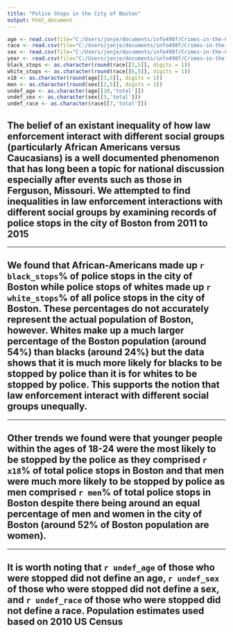 ```yaml
---
title: "Police Stops in the City of Boston"
output: html_document
---
```


```r
age <- read.csv(file="C:/Users/jonje/documents/info498f/Crimes-in-the-City-of-Boston/data/stops_by_age_group.csv", header=TRUE, sep=)
race <- read.csv(file="C:/Users/jonje/documents/info498f/Crimes-in-the-City-of-Boston/data/stops_by_race.csv", header=TRUE, sep=)
sex <- read.csv(file="C:/Users/jonje/documents/info498f/Crimes-in-the-City-of-Boston/data/stops_by_sex.csv", header=TRUE, sep=)
year <- read.csv(file="C:/Users/jonje/documents/info498f/Crimes-in-the-City-of-Boston/data/stops_by_year.csv", header=TRUE, sep=)
black_stops <- as.character(round(race[[3,5]], digits = 1))
white_stops <- as.character(round(race[[6,5]], digits = 1))
x18 <- as.character(round(age[[3,5]], digits = 1))
men <- as.character(round(sex[[2,5]], digits = 1))
undef_age <- as.character(age[[10,'total']])
undef_sex <- as.character(sex[[3,'total']])
undef_race <- as.character(race[[7,'total']])
```

## The belief of an existant inequality of how law enforcement interact with different social groups (particularly African Americans versus Caucasians) is a well documented phenomenon that has long been a topic for national discussion especially after events such as those in Ferguson, Missouri. We attempted to find inequalities in law enforcement interactions with different social groups by examining records of police stops in the city of Boston from 2011 to 2015
***

## We found that African-Americans made up `r black_stops`% of police stops in the city of Boston while police stops of whites made up `r white_stops`% of all police stops in the city of Boston. These percentages do not accurately represent the actual population of Boston, however. Whites make up a much larger percentage of the Boston population (around 54%) than blacks (around 24%) but the data shows that it is much more likely for blacks to be stopped by police than it is for whites to be stopped by police. This supports the notion that law enforcement interact with different social groups unequally.
***

## Other trends we found were that younger people within the ages of 18-24 were the most likely to be stopped by the police as they comprised `r x18`% of total police stops in Boston and that men were much more likely to be stopped by police as men comprised `r men`% of total police stops in Boston despite there being around an equal percentage of men and women in the city of Boston (around 52% of Boston population are women).
***

## It is worth noting that `r undef_age` of those who were stopped did not define an age, `r undef_sex` of those who were stopped did not define a sex, and `r undef_race` of those who were stopped did not define a race. Population estimates used based on 2010 US Census